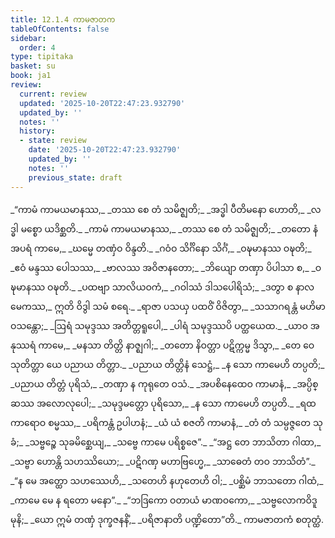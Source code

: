 ```yaml
---
title: 12.1.4 ကာမဇာတက
tableOfContents: false
sidebar:
  order: 4
type: tipitaka
basket: su
book: ja1
review:
  current: review
  updated: '2025-10-20T22:47:23.932790'
  updated_by: ''
  notes: ''
  history:
  - state: review
    date: '2025-10-20T22:47:23.932790'
    updated_by: ''
    notes: ''
    previous_state: draft
---
```



<DynamicBreadcrumb />


<ReviewStatus review={frontmatter.review} showDetails={true} />

<HypothesisAnnotation frontmatter={frontmatter} />

<Division number="37" book="ja1" e="ch" v="22" p="246">

<Paragraph number="2278" type="verses" book="ja1">
_“ကာမံ ကာမယမာနဿ,_  
_တဿ စေ တံ သမိဇ္ဈတိ;_  
_အဒ္ဓါ ပီတိမနော ဟောတိ,_  
_လဒ္ဓါ မစ္စော ယဒိစ္ဆတိ._  

</Paragraph>

</Division>
<Division number="38" book="ja1" e="ch" v="22" p="246">

<Paragraph number="2279" type="verses" book="ja1">
_ကာမံ ကာမယမာနဿ,_  
_တဿ စေ တံ သမိဇ္ဈတိ;_  
_တတော နံ အပရံ ကာမေ,_  
_ဃမ္မေ တဏှံဝ ဝိန္ဒတိ._  

</Paragraph>

</Division>
<Division number="39" book="ja1" e="ch" v="22" p="246">

<Paragraph number="2280" type="verses" book="ja1">
_ဂဝံဝ သိင်္ဂိနော သိင်္ဂံ,_  
_ဝဍ္ဎမာနဿ ဝဍ္ဎတိ;_  
_ဧဝံ မန္ဒဿ ပေါသဿ,_  
_ဗာလဿ အဝိဇာနတော;_  
_ဘိယျော တဏှာ ပိပါသာ စ,_  
_ဝဍ္ဎမာနဿ ဝဍ္ဎတိ._  

</Paragraph>

</Division>
<Division number="40" book="ja1" e="ch" v="22" p="246">

<Paragraph number="2281" type="verses" book="ja1">
_ပထဗျာ သာလိယဝကံ,_  
_ဂဝါဿံ ဒါသပေါရိသံ;_  
_ဒတွာ စ နာလမေကဿ,_  
ဣတိ ဝိဒွါ သမံ စရေ._  

</Paragraph>

</Division>
<Division number="41" book="ja1" e="ch" v="22" p="246">

<Paragraph number="2282" type="verses" book="ja1">
_ရာဇာ ပသယှ ပထဝိံ ဝိဇိတွာ,_  
_သသာဂရန္တံ မဟိမာဝသန္တော;_  
_ဩရံ သမုဒ္ဒဿ အတိတ္တရူပေါ,_  
_ပါရံ သမုဒ္ဒဿပိ ပတ္ထယေထ._  

</Paragraph>

</Division>
<Division number="42" book="ja1" e="ch" v="22" p="246">

<Paragraph number="2283" type="verses" book="ja1">
_ယာဝ အနုဿရံ ကာမေ,_  
_မနသာ တိတ္တိ နာဇ္ဈဂါ;_  
_တတော နိဝတ္တာ ပဋိက္ကမ္မ ဒိသွာ,_  
_တေ ဝေ သုတိတ္တာ ယေ ပညာယ တိတ္တာ._  

</Paragraph>

</Division>
<Division number="43" book="ja1" e="ch" v="22" p="246">

<Paragraph number="2284" type="verses" book="ja1">
_ပညာယ တိတ္တိနံ သေဋ္ဌံ,_  
_န သော ကာမေဟိ တပ္ပတိ;_  
_ပညာယ တိတ္တံ ပုရိသံ,_  
_တဏှာ န ကုရုတေ ဝသံ._  

</Paragraph>

</Division>
<Division number="44" book="ja1" e="ch" v="22" p="246">

<Paragraph number="2285" type="verses" book="ja1">
_အပစိနေထေဝ ကာမာနံ,_  
_အပ္ပိစ္ဆဿ အလောလုပေါ;_  
_သမုဒ္ဒမတ္တော ပုရိသော,_  
_န သော ကာမေဟိ တပ္ပတိ._  

</Paragraph>

</Division>
<Division number="45" book="ja1" e="ch" v="22" p="246">

<Paragraph number="2286" type="verses" book="ja1">
_ရထကာရောဝ စမ္မဿ,_  
_ပရိကန္တံ ဥပါဟနံ;_  
_ယံ ယံ စဇတိ ကာမာနံ,_  
_တံ တံ သမ္ပဇ္ဇတေ သုခံ;_  
_သဗ္ဗဉ္စေ သုခမိစ္ဆေယျ,_  
_သဗ္ဗေ ကာမေ ပရိစ္စဇေ”._  

</Paragraph>

</Division>
<Division number="46" book="ja1" e="ch" v="22" p="247">

<Paragraph number="2287" type="verses" book="ja1">
_“အဋ္ဌ တေ ဘာသိတာ ဂါထာ,_  
_သဗ္ဗာ ဟောန္တိ သဟဿိယော;_  
_ပဋိဂဏှ မဟာဗြဟ္မေ,_  
_သာဓေတံ တဝ ဘာသိတံ”._  

</Paragraph>

</Division>
<Division number="47" book="ja1" e="ch" v="22" p="247">

<Paragraph number="2288" type="verses" book="ja1">
_“န မေ အတ္ထော သဟဿေဟိ,_  
_သတေဟိ နဟုတေဟိ ဝါ;_  
_ပစ္ဆိမံ ဘာသတော ဂါထံ,_  
_ကာမေ မေ န ရတော မနော”._  

</Paragraph>

</Division>
<Division number="48" book="ja1" e="ch" v="22" p="247">

<Paragraph number="2289" type="verses" book="ja1">
_“ဘဒြကော ဝတာယံ မာဏဝကော,_  
_သဗ္ဗလောကဝိဒူ မုနိ;_  
_ယော ဣမံ တဏှံ ဒုက္ခဇနနိံ,_  
_ပရိဇာနာတိ ပဏ္ဍိတော”တိ._  


</Paragraph>
</Division>

<Paragraph number="2290" type="center" book="ja1">
ကာမဇာတကံ စတုတ္ထံ.
</Paragraph>